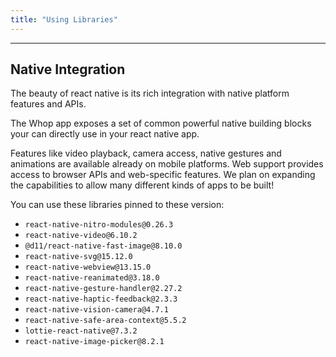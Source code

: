 ```yaml
---
title: "Using Libraries"
---
```


---

## Native Integration

The beauty of react native is its rich integration with native platform features and APIs.

The Whop app exposes a set of common powerful native building blocks your can directly use in your react native app.

Features like video playback, camera access, native gestures and animations are available already on mobile platforms.
Web support provides access to browser APIs and web-specific features.
We plan on expanding the capabilities to allow many different kinds of apps to be built!

You can use these libraries pinned to these version:

- `react-native-nitro-modules@0.26.3`
- `react-native-video@6.10.2`
- `@d11/react-native-fast-image@8.10.0`
- `react-native-svg@15.12.0`
- `react-native-webview@13.15.0`
- `react-native-reanimated@3.18.0`
- `react-native-gesture-handler@2.27.2`
- `react-native-haptic-feedback@2.3.3`
- `react-native-vision-camera@4.7.1`
- `react-native-safe-area-context@5.5.2`
- `lottie-react-native@7.3.2`
- `react-native-image-picker@8.2.1`